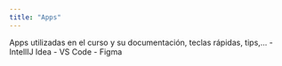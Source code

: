 ```yaml
---
title: "Apps"
---
```


Apps utilizadas en el curso y su documentación, teclas rápidas, tips,... 
 - IntellIJ Idea 
 - VS Code 
 - Figma 